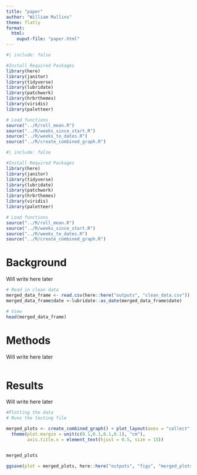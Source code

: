 ```yaml
---
title: "paper"
author: "William Mullins"
theme: flatly
format: 
  html:
    ouput-file: "paper.html"
---
```

```r
#| include: false

#Install Required Packages
library(here)
library(janitor)
library(tidyverse)
library(lubridate)
library(patchwork)
library(hrbrthemes)
library(viridis)
library(paletteer)

# Load functions 
source("../R/roll_mean.R")
source("../R/weeks_since_start.R")
source("../R/weeks_to_dates.R")
source("../R/create_combined_graph.R")
```

```r
#| include: false

#Install Required Packages
library(here)
library(janitor)
library(tidyverse)
library(lubridate)
library(patchwork)
library(hrbrthemes)
library(viridis)
library(paletteer)

# Load functions 
source("../R/roll_mean.R")
source("../R/weeks_since_start.R")
source("../R/weeks_to_dates.R")
source("../R/create_combined_graph.R")
```

<h1>Background</h1>
<p>Will write here later<p>

```r
# Read in clean data
merged_data_frame <- read.csv(here::here("outputs", "clean_data.csv"))
merged_data_frame$date <-lubridate::as_date(merged_data_frame$date)

# View
head(merged_data_frame)
```

<h1>Methods</h1>
<p>Will write here later<p>
```r

```

<h1>Results</h1>
<p>Will write here later<p>

```r
#Plotting the data
# Runs the testing file

merged_plots <- create_combined_graph() + plot_layout(axes = "collect", guides = "collect") & 
  theme(plot.margin = unit(c(0.1,0.1,0.1,0.1), "cm"), 
        axis.title.x = element_text(hjust = 0.5, size = 15))


merged_plots 

ggsave(plot = merged_plots, here::here("outputs", "figs", "merged_plots.jpg"), width = 6, height = 4)

```

